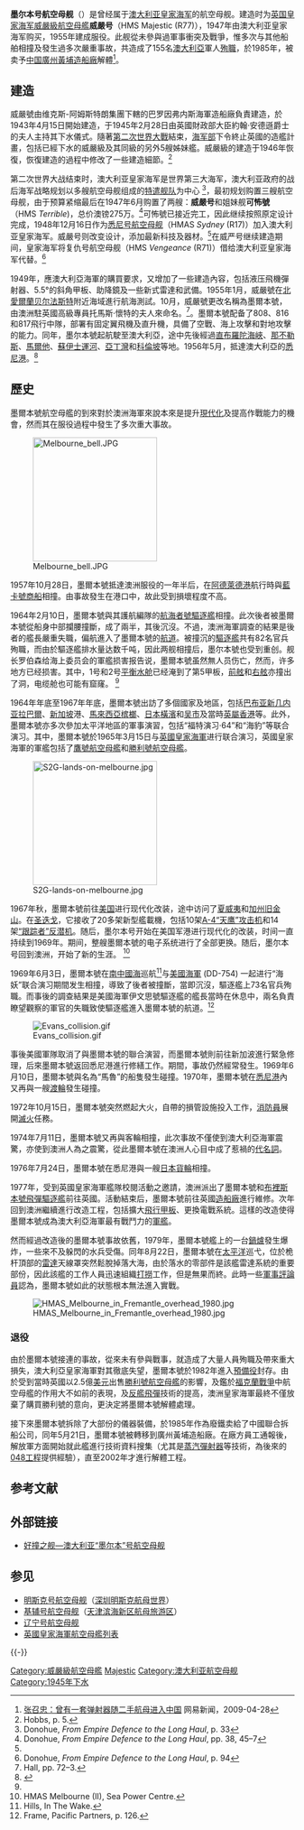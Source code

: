 {{noteTA
|G1=地名
|G2=Aero
|G3=Unit
|1=zh-cn:西澳大利亚州; zh-hk:西澳洲; zh-tw:西澳洲;
|2=zh-cn:伊丽莎白; zh-hk:伊利沙伯; zh-tw:伊莉莎白;
|3=zh-cn:马岛战争; zh-tw:福克蘭戰爭; zh-hk:福克蘭戰爭; zh-sg:福克兰战争;
|4=zh-cn:澳大利亚; zh-hk:澳洲; zh-tw:澳洲;zh:澳大利亞
}}
{{expand|time=2015-05-05T07:23:30+00:00}}
{{軍艦模板
|圖片= [[File:Melbourne-at-anchor-honiara.jpg|300px]]
|照片說明= [[澳大利亞皇家海軍|澳大利亞皇家海軍]]的墨爾本號本艦
|名稱= 墨爾本號 [[File:Naval_Ensign_of_Australia.svg|30px]]<br /><small>HMAS Melbourne (R21)</small>
|艦種= [[航空母艦|航空母艦]]
|艦名= [[維多利亞省|維多利亞省]]城市[[墨爾本|墨爾本]]
|艦級= [[威嚴級航空母艦|威嚴級]]
|代號=
|前型= 
|次型=
|同型=
|數量= 
|製造= [[维克斯-阿姆斯特朗集團|维克斯-阿姆斯特朗集團]]，[[巴罗因弗内斯|巴罗因弗内斯]]造船廠
|下訂= 1943年
|造價=  
|動工= 1943年4月15日
|下水= 1945年2月28日 
|服役= 1955年10月28日
|退役= 1982年3月30日
|結局= 1985年被賣予[[中國|中國]][[廣州|廣州]][[黃埔造船廠|黃埔造船廠]]解體，被解體前一段時間曾經作為[[中國人民解放軍海軍|中國海軍]]發展航空母艦研究的一部份<ref name="Storey">Storey and Ji, p. 79.</ref>。
|除籍= 
|狀態= 
|綽號= 
|榮譽= 
|排水= 
|標準= 14,200 噸
|基準= 
|滿載= 20,250 噸
|長度= 211.2 米
|闊度= 24.8 米
|吃水= 7.2 米
|飛行= 飛行甲板：長米 x 闊米
|極速= 25 節
|鍋爐= 4 座
|引擎= 帕森式汽轮机，雙軸推進
|燃料= 
|出力= 40,000 匹
|續航= 浬（節）
|潛行= 米
|乘員= 860 名船員、620 名航空人員
|裝甲= 毫米
|裝備= 4 門 47 毫米炮
|射控裝置= 
|偵搜設備=
|電戰系統=
|電子設備= 12 門 40 毫米对空火炮<br />277Q型对空搜索雷达<br />293Q型水面搜索雷达 
|艦載機= [[固定翼飞机|固定翼飞机]]42架（设计标准）：<br />20架[[A-4G天鷹式攻擊機|A-4G天鷹式攻擊機]]<br />12架[[S-2搜索者巡邏機|S-2E搜索者反潜机]]<br />10架[[SH-3海王直昇機|SH-3海王直昇機]] 
|其它=
}}

'''墨尔本号航空母舰'''（{{lang-en|HMAS Melbourne (R21)}}）是曾经属于[[澳大利亚皇家海军|澳大利亚皇家海军]]的航空母舰。建造时为[[英国皇家海军|英国皇家海军]][[威嚴級航空母艦|威嚴級航空母艦]]'''威嚴号'''（HMS Majestic (R77)），1947年由澳大利亚皇家海军购买，1955年建成服役。此舰從未參與過軍事衝突及戰爭，惟多次与其他船舶相撞及發生過多次嚴重事故，共造成了155名[[澳大利亞|澳大利亞]]軍人[[殉職|殉職]]，於1985年，被卖予[[中国|中国]][[廣州|廣州]][[黃埔造船廠|黃埔造船廠]]解體<ref>[http://war.news.163.com/09/0428/09/57VPJMQP00011MTO.html 张召忠：曾有一套弹射器随二手航母进入中国] {{Wayback|url=http://war.news.163.com/09/0428/09/57VPJMQP00011MTO.html |date=20090502015200 }} 网易新闻，2009-04-28</ref>。

==建造==
威嚴號由维克斯-阿姆斯特朗集團下轄的巴罗因弗内斯海軍造船廠負責建造，於1943年4月15日開始建造，于1945年2月28日由英國財政部大臣約翰·安德遜爵士的夫人主持其下水儀式。隨著[[第二次世界大戰|第二次世界大戰]]結束，[[海军部|海军部]]下令終止英國的造艦計畫，包括已經下水的威嚴級及其同級的另外5艘姊妹艦。威嚴級的建造于1946年恢復，恢復建造的過程中修改了一些建造細節。<ref name=Hobbs5>Hobbs, p. 5.</ref>

第二次世界大战结束时，澳大利亚皇家海军是世界第三大海军，澳大利亚政府的战后海军战略规划以多艘航空母舰组成的[[特遣舰队|特遣舰队]]为中心
<ref name="Donohue">Donohue, ''From Empire Defence to the Long Haul'', p. 33</ref>，最初规划购置三艘航空母舰，由于预算紧缩最后在1947年6月购置了两艘：'''威嚴号'''和姐妹舰'''可怖號'''（HMS ''Terrible'')，总价澳镑275万。<ref>Donohue, ''From Empire Defence to the Long Haul'', pp. 38, 45–7</ref>可怖號已接近完工，因此继续按照原定设计完成，1948年12月16日作为[[悉尼号航空母舰|悉尼号航空母舰]]（HMAS ''Sydney'' (R17)）加入澳大利亚皇家海军。威嚴号则改变设计，添加最新科技及器材。<ref name=Donohue94/>在威严号继续建造期间，皇家海军将复仇号航空母舰（HMS ''Vengeance'' (R71)）借给澳大利亚皇家海军代替。<ref name=Donohue94>Donohue, ''From Empire Defence to the Long Haul'', p. 94</ref>

1949年，應澳大利亞海軍的購買要求，又增加了一些建造內容，包括液压飛機彈射器、5.5°的斜角甲板、助降鏡及一些新式雷達和武備。1955年1月，威嚴號在[[北愛爾蘭|北愛爾蘭]][[贝尔法斯特|贝尔法斯特]]附近海域進行航海測試。10月，威嚴號更改名稱為墨爾本號，由澳洲駐英國高級專員托馬斯·懷特的夫人來命名。<ref name="Hall72–3">Hall, pp. 72–3.</ref>。墨爾本號配备了808、816和817飛行中隊，部署有固定翼飛機及直升機，具備了空戰、海上攻擊和對地攻擊的能力。同年，墨尔本號起航駛至澳大利亞，途中先後經過[[直布羅陀海峽|直布羅陀海峽]]、[[那不勒斯|那不勒斯]]、[[馬爾他|馬爾他]]、[[蘇伊士運河|蘇伊士運河]]、[[亞丁灣|亞丁灣]]和[[科倫坡|科倫坡]]等地。1956年5月，抵達澳大利亞的[[悉尼港|悉尼港]]。<ref name="xinhua">{{Cite web |url=http://news.xinhuanet.com/mil/2009-02/02/content_10751269.htm |title=好撞之舰—澳大利亚“墨尔本”号航空母舰 |access-date=2009-11-12 |archive-url=https://web.archive.org/web/20090213180720/http://news.xinhuanet.com/mil/2009-02/02/content_10751269.htm |archive-date=2009-02-13 |dead-url=no }}</ref>

==歷史==

墨爾本號航空母艦的到來對於澳洲海軍來說本來是提升[[現代化|現代化]]及提高作戰能力的機會，然而其在服役過程中發生了多次重大事故。

[[File:Melbourne_bell.JPG|220px]]

1957年10月28日，墨爾本號抵達澳洲服役的一年半后，在[[阿德萊德港|阿德萊德港]]航行時與[[藍卡號商船|藍卡號商船]]相撞。由事故發生在港口中，故此受到損壞程度不高。

1964年2月10日，墨爾本號與其護航編隊的[[航海者號驅逐艦|航海者號驅逐艦]]相撞。此次後者被墨爾本號從船身中部攔腰撞斷，成了兩半，其後沉沒。不過，澳洲海軍調查的結果是後者的艦長嚴重失職，偏航進入了墨爾本號的[[航道|航道]]。被撞沉的[[驅逐艦|驅逐艦]]共有82名官兵殉職，而由於驅逐艦排水量达数千吨，因此两舰相撞后，墨尔本號也受到重创。舰长罗伯森给海上委员会的軍艦损害报告说，墨爾本號虽然無人员伤亡，然而，许多地方已经损害。其中，1号和2号[[平衡水舱|平衡水舱]]已经淹到了第5甲板，[[前舷|前舷]]和[[右舷|右舷]]亦撞出了洞，电缆舱也可能有窟窿。 <ref name="xinhua"/>

1964年年底至1967年年底，墨爾本號出訪了多個國家及地區，包括[[巴布亚新几内亚|巴布亚新几内亚]][[拉巴爾|拉巴爾]]、[[新加坡|新加坡]]港、[[馬來西亞|馬來西亞]][[槟榔|槟榔]]、[[日本|日本]][[橫濱|橫濱]]和[[吴市|吴市]]及當時[[英屬香港|英屬香港]]等。此外，墨爾本號亦多次參加太平洋地區的軍事演習，包括“福特演习·64”和“海豹”等联合演习。其中，墨爾本號於1965年3月15日与[[英國皇家海軍|英國皇家海軍]]进行联合演习，英國皇家海軍的軍艦包括了[[鷹號航空母艦|鷹號航空母艦]]和[[勝利號航空母艦|勝利號航空母艦]]。 

[[File:S2G-lands-on-melbourne.jpg|220px]]

1967年秋，墨爾本號前往[[美国|美国]]进行现代化改装，途中访问了[[夏威夷|夏威夷]]和[[加州|加州]][[旧金山|旧金山]]。在[[圣迭戈|圣迭戈]]，它接收了20多架新型艦載機，包括10架[[A-4|A-4“天鹰”攻击机]]和14架[[“跟踪者”反潜机|“跟踪者”反潜机]]。随后，墨尔本号开始在美国军港进行现代化的改装，时间一直持续到1969年。期间，整艘墨爾本號的电子系统进行了全部更换。随后，墨尔本号回到澳洲，开始了新的生涯。 <ref>HMAS Melbourne (II), Sea Power Centre.</ref>

1969年6月3日，墨爾本號在[[南中國海|南中國海]]巡航<ref>Hills, In The Wake.</ref>与[[美國海軍|美國海軍]]{{link-en|弗兰克·E·伊文思号驱逐舰|USS_Frank E. Evans}} (DD-754) 一起进行“海妖”联合演习期間发生相撞，導致了後者被撞斷，當即沉沒，驅逐艦上73名官兵殉職。而事後的調查結果是美國海軍伊文思號驅逐艦的艦長當時在休息中，兩名負責瞭望觀察的軍官的失職致使驅逐艦進入墨爾本號的航道。<ref>Frame, Pacific Partners, p. 126.</ref>

[[File:Evans_collision.gif|thumb]]

事後美國軍隊取消了與墨爾本號的聯合演習，而墨爾本號則前往新加波進行緊急修理，后來墨爾本號返回悉尼港進行修繕工作。期間，事故仍然經常發生。1969年6月10日，墨爾本號與名為“馬魯”的船隻發生碰撞。1970年，墨爾本號在[[悉尼港|悉尼港]]內又再與一艘[[渡輪|渡輪]]發生碰撞。

1972年10月15日，墨爾本號突然燃起大火，自帶的損管設施投入工作，[[消防員|消防員]]展開[[滅火|滅火]]任務。

1974年7月11日，墨爾本號又再與客輪相撞，此次事故不僅使到澳大利亞海軍震驚，亦使到澳洲人為之震驚，從此墨爾本號在澳洲人心目中成了惹禍的[[代名詞|代名詞]]。

1976年7月24日，墨爾本號在悉尼港與一艘[[日本|日本]][[貨輪|貨輪]]相撞。

1977年，受到英國皇家海軍艦隊校閱活動之邀請，澳洲派出了墨爾本號和[[布裡斯本號飛彈驅逐艦|布裡斯本號飛彈驅逐艦]]前往英國。活動結束后，墨爾本號前往英國[[造船廠|造船廠]]進行維修。次年回到澳洲繼續進行改造工程，包括擴大[[飛行甲板|飛行甲板]]、更換電戰系統。這樣的改造使得墨爾本號成為澳大利亞海軍最有戰鬥力的[[軍艦|軍艦]]。

然而經過改造後的墨爾本號事故依舊，1979年，墨爾本號艦上的一台[[鍋爐|鍋爐]]發生爆炸，一些來不及躲閃的水兵受傷。同年8月22日，墨爾本號在[[太平洋|太平洋]]巡弋，位於桅杆頂部的[[雷達|雷達]]天線罩突然鬆脫掉落大海，由於落水的零部件是該艦雷達系統的重要部份，因此該艦的工作人員迅速組織[[打撈|打撈]]工作，但是無果而終。此時一些[[軍事評論員|軍事評論員]]認為，墨爾本號如此的狀態根本無法進入實戰。

[[File:HMAS_Melbourne_in_Fremantle_overhead_1980.jpg|thumb]]

===退役===
由於墨爾本號接連的事故，從來未有參與戰事，就造成了大量人員殉職及帶來重大損失，澳大利亞皇家海軍對其徹底失望，墨爾本號於1982年進入[[預備役|預備役]]封存。由於受到當時英國以2.5億[[美元|美元]]出售[[勝利號航空母艦|勝利號航空母艦]]的影響，及鑑於[[福克蘭戰爭|福克蘭戰爭]]中航空母艦的作用大不如前的表現，及[[反艦飛彈|反艦飛彈]]技術的提高，澳洲皇家海軍最終不僅放棄了購買勝利號的意向，更決定將墨爾本號解體處理。

接下來墨爾本號拆除了大部份的儀器裝備，於1985年作為廢鐵卖給了中國聯合拆船公司，同年5月21日，墨爾本號被轉移到廣州黃埔造船廠。在廠方員工通報後，解放軍方面開始就此艦進行技術資料搜集（尤其是[[蒸汽彈射器|蒸汽彈射器]]等技術，為後來的[[中华人民共和国航空母舰建造计划|048工程]]提供經驗），直至2002年才進行解體工程。

==参考文献==
{{Reflist}}

== 外部链接 ==
* [http://news.xinhuanet.com/mil/2009-02/02/content_10751269.htm 好撞之舰—澳大利亚“墨尔本”号航空母舰] {{Wayback|url=http://news.xinhuanet.com/mil/2009-02/02/content_10751269.htm |date=20090213180720 }}

== 参见 ==
{{Portal|海军|英国|澳大利亚}}
* [[明斯克号航空母舰|明斯克号航空母舰]]（[[明斯克航母世界|深圳明斯克航母世界]]）
* [[基辅号航空母舰|基辅号航空母舰]]（[[天津滨海新区航母旅游区|天津滨海新区航母旅游区]]）
* [[辽宁号航空母舰|辽宁号航空母舰]]
* [[英國皇家海軍航空母艦列表|英國皇家海軍航空母艦列表]]

{{-}}
{{1942型輕艦隊航空母艦}}
{{英國海軍航空母艦}}

{{DEFAULTSORT:Melbourne}}
[[Category:威嚴級航空母艦|Category:威嚴級航空母艦]]
[[Category:英國航空母艦|Majestic]]
[[Category:澳大利亚航空母舰|Category:澳大利亚航空母舰]]
[[Category:1945年下水|Category:1945年下水]]